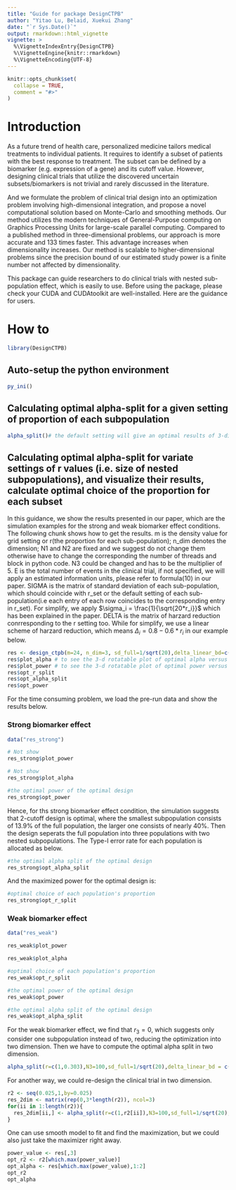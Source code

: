 ```yaml
---
title: "Guide for package DesignCTPB"
author: "Yitao Lu, Belaid, Xuekui Zhang"
date: "`r Sys.Date()`"
output: rmarkdown::html_vignette
vignette: >
  %\VignetteIndexEntry{DesignCTPB}
  %\VignetteEngine{knitr::rmarkdown}
  %\VignetteEncoding{UTF-8}
---
```


```r
knitr::opts_chunk$set(
  collapse = TRUE,
  comment = "#>"
)
```

# Introduction

As a future trend of health care, personalized medicine tailors medical treatments to individual patients. It requires to identify a subset of patients with the best response to treatment. The subset can be defined by a biomarker (e.g. expression of a gene) and its cutoff value. However, designing clinical trials that utilize the discovered uncertain subsets/biomarkers is not trivial and rarely discussed in the literature. 

And we formulate the problem of clinical trial design into an optimization problem involving high-dimensional integration, and propose a novel computational solution based on Monte-Carlo and smoothing methods.  Our method utilizes the modern techniques of General-Purpose computing on Graphics Processing Units for large-scale parallel computing. Compared to a published method in three-dimensional problems, our approach is more accurate and 133 times faster. This advantage increases when dimensionality increases.  Our method is scalable to higher-dimensional problems since the precision bound of our estimated study power is a finite number not affected by dimensionality.

This package can guide researchers to do clinical trials with nested sub-population effect, which is easily to use. Before using the package, please check your CUDA and CUDAtoolkit are well-installed. Here are the guidance for users.


# How to

```r
library(DesignCTPB)
```

## Auto-setup the python environment

```r
py_ini()
```

## Calculating optimal alpha-split for a given setting of proportion of each subpopulation
```r
alpha_split()# the default setting will give an optimal results of 3-dimensional case
```


## Calculating optimal alpha-split for variate settings of r values (i.e. size of nested subpopulations), and visualize their results, calculate optimal choice of the proportion for each subset

In this guidance, we show the results presented in our paper, which are the simulation examples for the strong and weak biomarker effect conditions. The following chunk shows how to get the results. m is the density value for grid setting or r(the proportion for each sub-population); n_dim denotes the dimension; N1 and N2 are fixed and we suggest do not change them otherwise have to change the corresponding the number of threads and block in python code. N3 could be changed and has to be the multiplier of 5. E is the total number of events in the clinical trial, if not specified, we will apply an estimated information units, please refer to formula(10) in our paper. SIGMA is the matrix of standard deviation of each sub-population, which should coincide with r_set or the default setting of each sub-population(i.e each entry of each row coincides to the corresponding entry in r_set). For simplify, we apply $\sigma_i = \frac{1}{\sqrt{20*r_i}}$ which has been explained in the paper. DELTA is the matrix of harzard reduction conrresponding to the r setting too. While for simplify, we use a linear scheme of harzard reduction, which means $\Delta_i = 0.8-0.6*r_i$ in our example below. 

```r
res <- design_ctpb(m=24, n_dim=3, sd_full=1/sqrt(20),delta_linear_bd=c(0.2,0.8))
res$plot_alpha # to see the 3-d rotatable plot of optimal alpha versus r2 and r3.
res$plot_power # to see the 3-d rotatable plot of optimal power versus r2 and r3.
res$opt_r_split
res$opt_alpha_split
res$opt_power
```

For the time consuming problem, we load the pre-run data and show the results below.

### Strong biomarker effect
```r
data("res_strong")
```


```r
# Not show 
res_strong$plot_power
```

```r
# Not show
res_strong$plot_alpha
```


```r
#the optimal power of the optimal design
res_strong$opt_power
```

Hence, for ths strong biomarker effect condition, the simulation suggests that 2-cutoff design is optimal, where the smallest subpopulation consists of 13.9\% of the full population, the larger one consists of nearly 40\%. Then the design seperats the full population into three populations with two nested subpopulations. The Type-I error rate for each population is allocated as below. 

```r
#the optimal alpha split of the optimal design
res_strong$opt_alpha_split
```

And the maximized power for the optimal design is:

```r
#optimal choice of each population's proportion
res_strong$opt_r_split
```

### Weak biomarker effect

```r
data("res_weak")
```


```r
res_weak$plot_power
```

```r
res_weak$plot_alpha
```

```r
#optimal choice of each population's proportion
res_weak$opt_r_split
```
```r
#the optimal power of the optimal design
res_weak$opt_power
```
```r
#the optimal alpha split of the optimal design
res_weak$opt_alpha_split
```

For the weak biomarker effect, we find that $r_3 = 0$, which suggests only consider one subpopulation instead of two, reducing the optimization into two dimension. Then we have to compute the optimal alpha split in two dimension.
```r
alpha_split(r=c(1,0.303),N3=100,sd_full=1/sqrt(20),delta_linear_bd = c(0.2,0.3))
```

For another way, we could re-design the clinical trial in two dimension.

```r
r2 <- seq(0.025,1,by=0.025)
res_2dim <- matrix(rep(0,3*length(r2)), ncol=3)
for(ii in 1:length(r2)){
  res_2dim[ii,] <- alpha_split(r=c(1,r2[ii]),N3=100,sd_full=1/sqrt(20),delta_linear_bd = c(0.2,0.3))
}
```
One can use smooth model to fit and find the maximization, but we could also just take the maximizer right away.
```r
power_value <- res[,3]
opt_r2 <- r2[which.max(power_value)]
opt_alpha <- res[which.max(power_value),1:2]
opt_r2
opt_alpha
```



